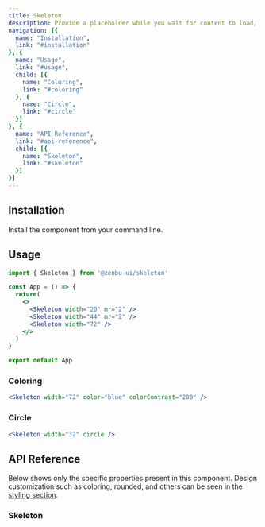 ```yaml
---
title: Skeleton
description: Provide a placeholder while you wait for content to load, or to visualise content that doesn't exist yet.
navigation: [{
  name: "Installation",
  link: "#installation"
}, {
  name: "Usage",
  link: "#usage",
  child: [{
    name: "Coloring",
    link: "#coloring"
  }, {
    name: "Circle",
    link: "#circle"
  }]
}, {
  name: "API Reference",
  link: "#api-reference",
  child: [{
    name: "Skeleton",
    link: "#skeleton"
  }]
}]
---
```


<PreviewSkeleton />

## Installation
Install the component from your command line.

<NpmInstall packageName="@zenbu-ui/skeleton" />

## Usage

```jsx
import { Skeleton } from '@zenbu-ui/skeleton'

const App = () => {
  return(
    <>
      <Skeleton width="20" mr="2" />
      <Skeleton width="44" mr="2" />
      <Skeleton width="72" />
    </>
  )
}

export default App
```

### Coloring
<PreviewSkeletonColoring />

```jsx
<Skeleton width="72" color="blue" colorContrast="200" />
```

### Circle
<PreviewSkeletonCircle />

```jsx
<Skeleton width="32" circle />
```

## API Reference
Below shows only the specific properties present in this component. Design customization such as coloring, rounded, and others can be seen in the [styling section](/docs/styling).

### Skeleton
<SkeletonProps />
